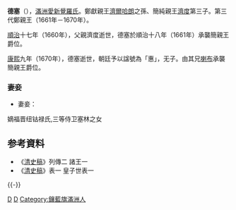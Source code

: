 {{Manchu name|[[爱新觉罗氏|爱新觉罗]]}}
'''德塞'''（{{Bd|1654年||1670年}}），[[滿洲|滿洲]][[愛新覺羅氏|愛新覺羅氏]]。鄭獻親王[[濟爾哈朗|濟爾哈朗]]之孫、簡純親王[[濟度|濟度]]第三子。第三代鄭親王（1661年－1670年）。

[[順治|順治]]十七年（1660年），父親濟度逝世，德塞於順治十八年（1661年）承襲簡親王爵位。

[[康熙|康熙]]九年（1670年），德塞逝世，朝廷予以諡號為「惠」，无子。由其兄[[喇布|喇布]]承襲簡親王爵位。

===妻妾===
*妻妾：
嫡福晋纽钴禄氏,三等侍卫塞林之女

== 参考資料 ==
*《[[清史稿|清史稿]]》列傳二 諸王一
*《[[清史稿|清史稿]]》表一 皇子世表一

{{start box}}
{{s-hou|鄭親王世系||1654年||1670年|莊親王舒爾哈齊世系}}
{{s-roy}}
{{s-before|父簡純親王[[濟度|濟度]]}}
{{s-title|[[鄭親王|簡親王]]|任職期間:1661年－1670年}}
{{s-after|兄已革簡親王[[喇布|喇布]]}}
{{end box}}
{{-}}


[[Category:简亲王|D]]
[[Category:愛新覺羅氏|D]]
[[Category:鑲藍旗滿洲人|Category:鑲藍旗滿洲人]]

{{清朝人物小作品}}
